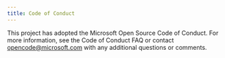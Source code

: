 ```yaml
---
title: Code of Conduct
---
```


This project has adopted the Microsoft Open Source Code of Conduct. For more information, see the Code of Conduct FAQ or contact opencode@microsoft.com with any additional questions or comments.